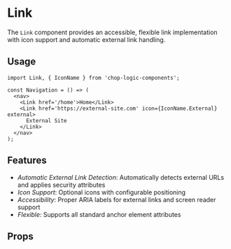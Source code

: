 
<Meta of={LinkStories} title='Atoms/Link' />

# Link

The `Link` component provides an accessible, flexible link implementation with icon support and automatic external link handling.

## Usage

```tsx
import Link, { IconName } from 'chop-logic-components';

const Navigation = () => (
  <nav>
    <Link href='/home'>Home</Link>
    <Link href='https://external-site.com' icon={IconName.External} external>
      External Site
    </Link>
  </nav>
);
```

## Features

- _Automatic External Link Detection_: Automatically detects external URLs and applies security attributes
- _Icon Support_: Optional icons with configurable positioning
- _Accessibility_: Proper ARIA labels for external links and screen reader support
- _Flexible_: Supports all standard anchor element attributes

## Props

<Controls />
